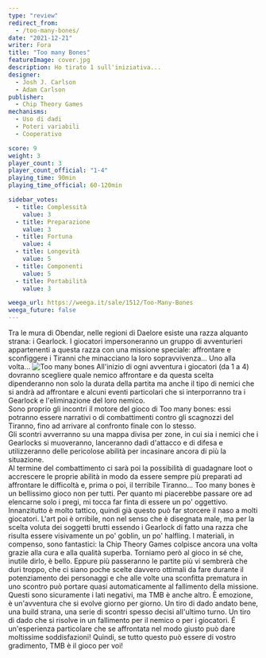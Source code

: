 ```yaml
---
type: "review"
redirect_from:
  - /too-many-bones/
date: "2021-12-21"
writer: Fora
title: "Too many Bones"
featureImage: cover.jpg
description: Ho tirato 1 sull'iniziativa...
designer:
  - Josh J. Carlson
  - Adam Carlson
publisher:
  - Chip Theory Games
mechanisms:
  - Uso di dadi
  - Poteri variabili
  - Cooperativo

score: 9
weight: 3
player_count: 3
player_count_official: "1-4"
playing_time: 90min
playing_time_official: 60-120min

sidebar_votes:
  - title: Complessità
    value: 3
  - title: Preparazione
    value: 3
  - title: Fortuna
    value: 4
  - title: Longevità
    value: 5
  - title: Componenti
    value: 5
  - title: Portabilità
    value: 3

weega_url: https://weega.it/sale/1512/Too-Many-Bones
weega_future: false
---
```


<Setting>
  Tra le mura di Obendar, nelle regioni di Daelore esiste una razza alquanto
  strana: i Gearlock. I giocatori impersoneranno un gruppo di avventurieri
  appartenenti a questa razza con una missione speciale: affrontare e
  sconfiggere i Tiranni che minacciano la loro sopravvivenza… Uno alla volta...
</Setting>

<img src="./game1.jpg" alt="Too many bones" />

<Rules>
  All'inizio di ogni avventura i giocatori (da 1 a 4) dovranno scegliere quale
  nemico affrontare e da questa scelta dipenderanno non solo la durata della
  partita ma anche il tipo di nemici che si andrà ad affrontare e alcuni eventi
  particolari che si interporranno tra i Gearlock e l'eliminazione del loro
  nemico. <br />
  Sono proprio gli incontri il motore del gioco di Too many bones: essi potranno
  essere narrativi o di combattimenti contro gli scagnozzi del Tiranno, fino ad arrivare
  al confronto finale con lo stesso. <br />
  Gli scontri avverranno su una mappa divisa per zone, in cui sia i nemici che i
  Gearlocks si muoveranno, lanceranno dadi d'attacco e di difesa e utilizzeranno
  delle pericolose abilità per incasinare ancora di più la situazione. <br />
  Al termine del combattimento ci sarà poi la possibilità di guadagnare loot o accrescere
  le proprie abilità in modo da essere sempre più preparati ad affrontare le difficoltà
  e, prima o poi, il terribile Tiranno...
</Rules>

<Feedback>
  Too many bones è un bellissimo gioco non per tutti. Per quanto mi piacerebbe
  passare ore ad elencarne solo i pregi, mi tocca far finta di essere un po'
  oggettivo. Innanzitutto è molto tattico, quindi già questo può far storcere il
  naso a molti giocatori. L'art poi è orribile, non nel senso che è disegnata
  male, ma per la scelta voluta dei soggetti brutti essendo i Gearlock di fatto
  una razza che risulta essere visivamente un po' goblin, un po' halfling. I
  materiali, in compenso, sono fantastici: la Chip Theory Games colpisce ancora
  una volta grazie alla cura e alla qualità superba. Torniamo però al gioco in
  sé che, inutile dirlo, è bello. Eppure più passeranno le partite più vi
  sembrerà che duri troppo, che ci siano poche scelte davvero ottimali da fare
  durante il potenziamento dei personaggi e che alle volte una sconfitta
  prematura in uno scontro può portare quasi automaticamente al fallimento della
  missione. Questi sono sicuramente i lati negativi, ma TMB è anche altro. È
  emozione, è un'avventura che si evolve giorno per giorno. Un tiro di dado
  andato bene, una build strana, una serie di scontri spesso decisi all'ultimo
  turno. Un tiro di dado che si risolve in un fallimento per il nemico o per i
  giocatori. É un'esperienza particolare che se affrontata nel modo giusto può
  dare moltissime soddisfazioni! Quindi, se tutto questo può essere di vostro
  gradimento, TMB è il gioco per voi!
</Feedback>

<Instagram id="CXvkb8GgNqF" />

